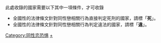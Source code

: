 此處收錄的國家需要以下其中一項條件，才可收錄
<!--*全國性的法律條文有明定[[婚姻|婚姻]]只可一男一女，且並無同性伴侶專法的國家；以及制定反LGBT相關法案的國家；標註為「'''反'''」。-->
*全國性的法律條文針對同性戀相關行為直接判定死刑的國家，請標「'''死'''」。
*全國性的法律條文針對同性戀相關行為判定違法的國家，請標「'''違'''」。

[[Category:同性恋恐惧|Category:同性恋恐惧]]
[[Category:反同性婚姻國家|+]]